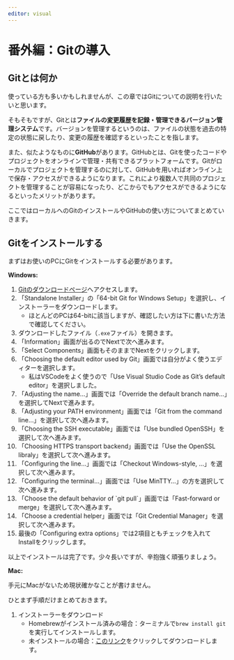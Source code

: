 ```yaml
---
editor: visual
---
```


# 番外編：Gitの導入 {.unnumbered}

## Gitとは何か

使っている方も多いかもしれませんが、この章ではGitについての説明を行いたいと思います。

そもそもですが、Gitとは**ファイルの変更履歴を記録・管理できるバージョン管理システム**です。バージョンを管理するというのは、ファイルの状態を過去の特定の状態に戻したり、変更の履歴を確認するといったことを指します。

また、似たようなものに**GitHub**があります。GitHubとは、Gitを使ったコードやプロジェクトをオンラインで管理・共有できるプラットフォームです。Gitがローカルでプロジェクトを管理するのに対して、GitHubを用いればオンライン上で保存・アクセスができるようになります。これにより複数人で共同のプロジェクトを管理することが容易になったり、どこからでもアクセスができるようになるといったメリットがあります。

ここではローカルへのGitのインストールやGitHubの使い方についてまとめていきます。

## Gitをインストールする

まずはお使いのPCにGitをインストールする必要があります。

**Windows:**

1.  [Gitのダウンロードページ](https://git-scm.com/downloads/win)へアクセスします。
2.  「Standalone Installer」の「64-bit Git for Windows Setup」を選択し、インストーラーをダウンロードします。
    -   ほとんどのPCは64-bitに該当しますが、確認したい方は下に書いた方法で確認してください。
3.  ダウンロードしたファイル（`.exe`ファイル）を開きます。
4.  「Information」画面が出るのでNextで次へ進みます。
5.  「Select Components」画面もそのままでNextをクリックします。
6.  「Choosing the default editor used by Git」画面では自分がよく使うエディターを選択します。
    -   私はVSCodeをよく使うので「Use Visual Studio Code as Git's default editor」を選択しました。
7.  「Adjusting the name...」画面では「Override the default branch name...」を選択してNextで進みます。
8.  「Adjusting your PATH environment」画面では「Git from the command line...」を選択して次へ進みます。
9.  「Choosing the SSH executable」画面では「Use bundled OpenSSH」を選択して次へ進みます。
10. 「Choosing HTTPS transport backend」画面では「Use the OpenSSL libraly」を選択して次へ進みます。
11. 「Configuring the line...」画面では「Checkout Windows-style, ...」を選択して次へ進みます。
12. 「Configuring the terminal...」画面では「Use MinTTY...」の方を選択して次へ進みます。
13. 「Choose the default behavior of \`git pull\`」画面では「Fast-forward or merge」を選択して次へ進みます。
14. 「Choose a credential helper」画面では「Git Credential Manager」を選択して次へ進みます。
15. 最後の「Configuring extra options」では2項目ともチェックを入れてInstallをクリックします。

以上でインストールは完了です。少々長いですが、辛抱強く頑張りましょう。

**Mac:**

手元にMacがないため現状確かなことが書けません。

ひとまず手順だけまとめておきます。

1.  インストーラーをダウンロード
    -   Homebrewがインストール済みの場合：ターミナルで`brew install git`を実行してインストールします。
    -   未インストールの場合：[このリンク](https://sourceforge.net/projects/git-osx-installer/files/latest/download)をクリックしてダウンロードします。
